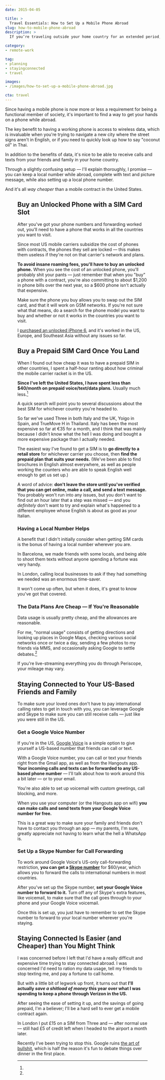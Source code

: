 ```yaml
---
date: 2015-04-05

title: >
  Travel Essentials: How to Set Up a Mobile Phone Abroad
slug: how-to-mobile-phone-abroad
description: >
  If you’re traveling outside your home country for an extended period, you’ll need to set up a mobile phone. Fortunately, it’s not hard. (Or expensive.)

category:
- remote-work

tag:
- planning
- stayingconnected
- travel

images:
- /images/how-to-set-up-a-mobile-phone-abroad.jpg

cta: travel
---
```



Since having a mobile phone is now more or less a requirement for being a
functional member of society, it's important to find a way to get your hands on
a phone while abroad.

The key benefit to having a working phone is access to wireless data, which is
invaluable when you're trying to navigate a new city where the street signs
aren't in English, or if you need to quickly look up how to say "coconut oil" in
Thai.

In addition to the benefits of data, it's nice to be able to receive calls and
texts from your friends and family in your home country.

Through a slightly confusing setup — I'll explain thoroughly, I promise — you
can keep a local number while abroad, complete with text and picture message,
while also setting up a local phone number.

And it's all _way cheaper_ than a mobile contract in the United States.

<Figure
  src="images/how-to-set-up-a-mobile-phone-abroad.jpg"
  alt="How to set up a mobile phone while traveling abroad."
/>

## Buy an Unlocked Phone with a SIM Card Slot

After you've got your phone numbers and forwarding worked out, you'll need to
have a phone that works in all the countries you want to visit.

Since most US mobile carriers subsidize the cost of phones with contracts, the
phones they sell are locked — this makes them useless if they're not on that
carrier's network and plans.

**To avoid insane roaming fees, you'll have to buy an unlocked phone.** When you
see the cost of an unlocked phone, you'll probably shit your pants — just
remember that when you "buy" a phone with a contract, you're also committing to
about $1,200 in phone bills over the next year, so a $600 phone isn't actually
that expensive.

Make sure the phone you buy allows you to swap out the SIM card, and that it
will work on GSM networks. If you're not sure what that means, do a search for
the phone model you want to buy and whether or not it works in the countries you
want to visit.

I [purchased an unlocked iPhone 6][1], and it's worked in the US, Europe, and
Southeast Asia without any issues so far.

## Buy a Prepaid SIM Card Once You Land

When I found out how cheap it was to have a prepaid SIM in other countries, I
spent a half-hour ranting about how criminal the mobile carrier racket is in the
US.

**Since I've left the United States, I have spent less than $40/month on prepaid voice/text/data plans.** Usually much less.[^uk]

A quick search will point you to several discussions about the best SIM for
whichever country you're headed to.

So far we've used Three in both Italy and the UK, Yoigo in Spain, and TrueMove H
in Thailand. Italy has been the most expensive so far at €35 for a month, and I
think that was mainly because I didn't know what the hell I was doing and bought
a more expensive package than I actually needed.

The easiest way I've found to get a SIM is to **go directly to a retail store** for whichever carrier you choose, then **find the prepaid plan that suits your needs.** (We've been able to find brochures in English almost everywhere, as well as people working the counters who are able to speak English well enough to get us set up.)

A word of advice: **don't leave the store until you've verified that you can get online, make a call, and send a text message.** You probably won't run into any issues, but you don't want to find out an hour later that a step was missed — and you _definitely_ don't want to try and explain what's happened to a different employee whose English is about as good as your Italian.

### Having a Local Number Helps

A benefit that I didn't initially consider when getting SIM cards is the bonus
of having a local number wherever you are.

In Barcelona, we made friends with some locals, and being able to shoot them
texts without anyone spending a fortune was very handy.

In London, calling local businesses to ask if they had something we needed was
an enormous time-saver.

It won't come up often, but when it does, it's great to know you've got that
covered.

### The Data Plans Are Cheap — If You're Reasonable

Data usage is usually pretty cheap, and the allowances are reasonable.

For me, "normal usage" consists of getting directions and looking up places in
Google Maps, checking various social networks once or twice a day, sending a few
photos to my friends via MMS, and occasionally asking Google to settle
debates.[^debates]

If you're live-streaming everything you do through Periscope, your mileage may
vary.

## Staying Connected to Your US-Based Friends and Family

To make sure your loved ones don't have to pay international calling rates to
get in touch with you, you can leverage Google and Skype to make sure you can
still receive calls — just like you were still in the US.

### Get a Google Voice Number

If you're in the US, [Google Voice][2] is a simple option to give yourself a
US-based number that friends can call or text.

With a Google Voice number, you can call or text your friends right from the
Gmail app, as well as from the Hangouts app. **Your incoming calls and texts can
be forwarded to any US-based phone number** — I'll talk about how to work around
this a bit later — or to your email.

You're also able to set up voicemail with custom greetings, call blocking, and
more.

When you use your computer (or the Hangouts app on wifi) **you can make calls
and send texts from your Google Voice number for free.**

This is a great way to make sure your family and friends don't have to contact
you through an app — my parents, I'm sure, greatly appreciate not having to
learn what the hell a WhatsApp is.

### Set Up a Skype Number for Call Forwarding

To work around Google Voice's US-only call-forwarding restriction, **you can get
a [Skype number][3]** for $60/year, which allows you to forward the calls to
international numbers in most countries.

After you've set up the Skype number, **set your Google Voice number to forward to it.** Turn off any of Skype's extra features, like voicemail, to make sure that the call goes through to your phone and your Google Voice voicemail.

Once this is set up, you just have to remember to set the Skype number to
forward to your local number wherever you're staying.

## Staying Connected Is Easier (and Cheaper) than You Might Think

I was concerned before I left that I'd have a really difficult and expensive
time trying to stay connected abroad. I was concerned I'd need to ration my data
usage, tell my friends to stop texting me, and pay a fortune to call home.

But with a little bit of legwork up front, it turns out that **I'll actually _save a shitload of money_ this year over what I was spending to keep a phone through Verizon in the US.**

After seeing the ease of setting it up, and the savings of going prepaid, I'm a
believer; I'll be a hard sell to ever get a mobile contract again.

[^uk]:
  In London I put £15 on a SIM from Three and — after normal use — still had £5 of credit left when I headed to the airport a month later.

[^debates]:
  Recently I've been trying to stop this. Google ruins [the art of bullshit][4], which is half the reason it's fun to debate things over dinner in the first place.

[1]: http://amzn.to/1GyjrWh
[2]: https://www.google.com/googlevoice/about.html
[3]: http://www.skype.com/en/features/
[4]: https://medium.com/funny-stuff/the-fine-art-of-bullshit-c09f7bbb391e
